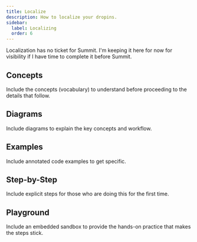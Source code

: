 ```yaml
---
title: Localize
description: How to localize your dropins.
sidebar:
  label: Localizing
  order: 6
---
```


Localization has no ticket for Summit. I'm keeping it here for now for visibility if I have time to complete it before Summit.

## Concepts

Include the concepts (vocabulary) to understand before proceeding to the details that follow.

## Diagrams

Include diagrams to explain the key concepts and workflow.

## Examples

Include annotated code examples to get specific.

## Step-by-Step

Include explicit steps for those who are doing this for the first time.

## Playground

Include an embedded sandbox to provide the hands-on practice that makes the steps stick.
